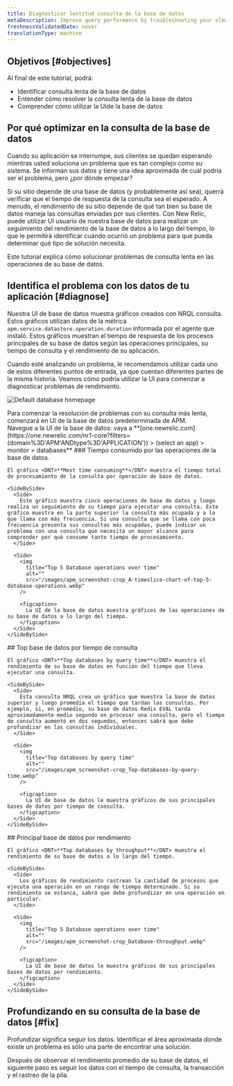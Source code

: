 ```yaml
---
title: Diagnosticar lentitud consulta de la base de datos
metaDescription: Improve query performance by troubleshooting your slow database with the New Relic database UI.
freshnessValidatedDate: never
translationType: machine
---
```


## Objetivos [#objectives]

Al final de este tutorial, podrá:

* Identificar consulta lenta de la base de datos
* Entender cómo resolver la consulta lenta de la base de datos
* Comprender cómo utilizar la UIde la base de datos

## Por qué optimizar en la consulta de la base de datos

Cuando su aplicación se interrumpe, sus clientes se quedan esperando mientras usted soluciona un problema que es tan complejo como su sistema. Se informan sus datos y tiene una idea aproximada de cuál podría ser el problema, pero ¿por dónde empezar?

Si su sitio depende de una base de datos (y probablemente así sea), querrá verificar que el tiempo de respuesta de la consulta sea el esperado. A menudo, el rendimiento de su sitio depende de qué tan bien su base de datos maneja las consultas enviadas por sus clientes. Con New Relic, puede utilizar UI usuario de nuestra base de datos para realizar un seguimiento del rendimiento de la base de datos a lo largo del tiempo, lo que le permitirá identificar cuándo ocurrió un problema para que pueda determinar qué tipo de solución necesita.

Este tutorial explica cómo solucionar problemas de consulta lenta en las operaciones de su base de datos.

## Identifica el problema con los datos de tu aplicación [#diagnose]

Nuestra UI de base de datos muestra gráficos creados con NRQL consulta. Estos gráficos utilizan datos de la métrica `apm.service.datastore.operation.duration` informada por el agente que instaló. Estos gráficos muestran el tiempo de respuesta de los procesos principales de su base de datos según las operaciones principales, su tiempo de consulta y el rendimiento de su aplicación.

Cuando esté analizando un problema, le recomendamos utilizar cada uno de estos diferentes puntos de entrada, ya que cuentan diferentes partes de la misma historia. Veamos cómo podría utilizar la UI para comenzar a diagnosticar problemas de rendimiento.

<img
  title="Default database homepage"
  alt="Default database homepage"
  src="/images/apm_screenshot-full_default-database-UI.webp"
/>

<figcaption>
  Para comenzar la resolución de problemas con su consulta más lenta, comenzará en UI de la base de datos predeterminada de APM.
</figcaption>

<Steps>
  <Step>
    Navegue a la UI de la base de datos: vaya a <DNT>**[one.newrelic.com](https://one.newrelic.com/nr1-core?filters=(domain%3D'APM'ANDtype%3D'APPLICATION')) > (select an app) > monitor > databases**</DNT>
  </Step>

  <Step>
    ### Tiempo consumido por las operaciones de la base de datos.

    El gráfico <DNT>**Most time consuming**</DNT> muestra el tiempo total de procesamiento de la consulta por operación de base de datos.

    <SideBySide>
      <Side>
        Este gráfico muestra cinco operaciones de base de datos y luego realiza un seguimiento de su tiempo para ejecutar una consulta. Este gráfico muestra en la parte superior la consulta más ocupada y a la que llama con más frecuencia. Si una consulta que se llama con poca frecuencia presenta sus consultas más ocupadas, puede indicar un problema con una consulta que necesita un mayor alcance para comprender por qué consume tanto tiempo de procesamiento.
      </Side>

      <Side>
        <img
          title="Top 5 Database operations over time"
          alt=""
          src="/images/apm_screenshot-crop_A-timeslice-chart-of-top-5-database-operations.webp"
        />

        <figcaption>
          La UI de la base de datos muestra gráficos de las operaciones de su base de datos a lo largo del tiempo.
        </figcaption>
      </Side>
    </SideBySide>
  </Step>

  <Step>
    ## Top base de datos por tiempo de consulta

    El gráfico <DNT>**Top databases by query time**</DNT> muestra el rendimiento de su base de datos en función del tiempo que lleva ejecutar una consulta.

    <SideBySide>
      <Side>
        Esta consulta NRQL crea un gráfico que muestra la base de datos superior y luego promedia el tiempo que tardan las consultas. Por ejemplo, si, en promedio, su base de datos Redis EVAL tarda aproximadamente medio segundo en procesar una consulta, pero el tiempo de consulta aumentó en dos segundos, entonces sabrá que debe profundizar en las consultas individuales.
      </Side>

      <Side>
        <img
          title="Top databases by query time"
          alt=""
          src="/images/apm_screenshot-crop_Top-databases-by-query-time.webp"
        />

        <figcaption>
          La UI de base de datos le muestra gráficos de sus principales bases de datos por tiempo de consulta.
        </figcaption>
      </Side>
    </SideBySide>
  </Step>

  <Step>
    ## Principal base de datos por rendimiento

    El gráfico <DNT>**Top databases by throughput**</DNT> muestra el rendimiento de su base de datos a lo largo del tiempo.

    <SideBySide>
      <Side>
        Los gráficos de rendimiento rastrean la cantidad de procesos que ejecuta una operación en un rango de tiempo determinado. Si su rendimiento se estanca, sabrá que debe profundizar en una operación en particular.
      </Side>

      <Side>
        <img
          title="Top 5 Database operations over time"
          alt=""
          src="/images/apm_screenshot-crop_Database-throughput.webp"
        />

        <figcaption>
          La UI de base de datos le muestra gráficos de sus principales bases de datos por rendimiento.
        </figcaption>
      </Side>
    </SideBySide>
  </Step>
</Steps>

## Profundizando en su consulta de la base de datos [#fix]

Profundizar significa seguir los datos. Identificar el área aproximada donde existe un problema es sólo una parte de encontrar una solución.

Después de observar el rendimiento promedio de su base de datos, el siguiente paso es seguir los datos con el tiempo de consulta, la transacción y el rastreo de la pila.

<DocTiles numbered>
  <DocTile
    title="Prepare to triage your application"
    path="/docs/journey-app-slow/root-causes"
  />

  <DocTile
    title="Identify problematic transactions"
    path="/docs/journey-app-slow/problematic-transactions"
  />
</DocTiles>

<DocTiles>
  <DocTile
    title="Identify slow database queries"
    number="3"
    label={{text: 'Current doc', color: '#FCD672'}}
    path="/docs/journey-app-slow/slow-database-queries"
  />

  <DocTile
    title="Identify slow external services"
    number="4"
    path="/docs/journey-app-slow/external-services"
  />

  <DocTile
    title="Create performance benchmarks"
    number="5"
    path="/docs/journey-app-slow/create-benchmarks/"
  />
</DocTiles>
